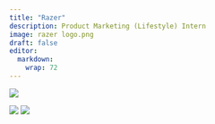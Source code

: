 ```yaml
---
title: "Razer"
description: Product Marketing (Lifestyle) Intern
image: razer logo.png
draft: false
editor: 
  markdown: 
    wrap: 72
---
```


![](Group 1.png)

![](gifs.gif)
![](Group 2.png)